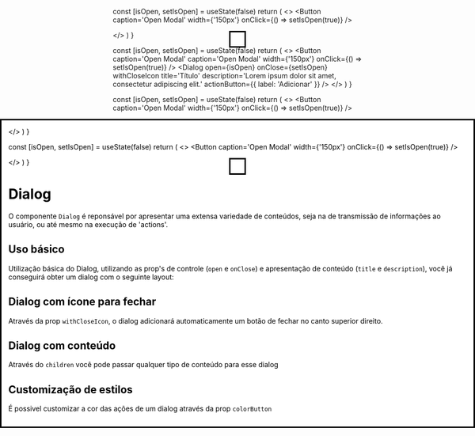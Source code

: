 

<Meta title='Data Display/Dialog' component={Dialog} />

  const [isOpen, setIsOpen] = useState(false)
  return (
    <>
      <Button caption='Open Modal' width={'150px'} onClick={() => setIsOpen(true)} />
      <Dialog
        width={792}
        open={isOpen}
        onClose={setIsOpen}
        title='Título'
        description='Lorem ipsum dolor sit amet, consectetur adipiscing elit.'
        colorButton='#424242'
      >
        <TextField name='base' label='Default' placeholder='Default' mr={5} />
        <TextField name='base' label='Default' placeholder='Default' />
      </Dialog>
    </>
  )
}

  const [isOpen, setIsOpen] = useState(false)
  return (
    <>
      <Button caption='Open Modal' caption='Open Modal' width={'150px'} onClick={() => setIsOpen(true)} />
      <Dialog
        open={isOpen}
        onClose={setIsOpen}
        withCloseIcon
        title='Título'
        description='Lorem ipsum dolor sit amet, consectetur adipiscing elit.'
        actionButton={{
          label: 'Adicionar'
        }}
      />
    </>
  )
}

  const [isOpen, setIsOpen] = useState(false)
  return (
    <>
      <Button caption='Open Modal' width={'150px'} onClick={() => setIsOpen(true)} />
      <Dialog
        open={isOpen}
        onClose={setIsOpen}
        title='Título'
        description='Lorem ipsum dolor sit amet, consectetur adipiscing elit.'
      />
    </>
  )
}

  const [isOpen, setIsOpen] = useState(false)
  return (
    <>
      <Button caption='Open Modal' width={'150px'} onClick={() => setIsOpen(true)} />
      <Dialog
        open={isOpen}
        onClose={setIsOpen}
        title='Título'
        description='Lorem ipsum dolor sit amet, consectetur adipiscing elit.'
      >
        <TextField name='base' label='Default' placeholder='Default' />
      </Dialog>
    </>
  )
}

# Dialog

O componente `Dialog` é reponsável por apresentar uma extensa variedade de conteúdos, seja na de transmissão de informações ao usuário, ou até mesmo na execução de 'actions'.

## Uso básico

Utilização básica do Dialog, utilizando as prop's de controle (`open` e `onClose`) e apresentação de conteúdo (`title` e `description`), você já conseguirá obter um dialog com o seguinte layout:

<Canvas>
  <Story
    name='Título e Descrição'
    parameters={{
      design: {
        type: 'figma',
        url: 'https://www.figma.com/file/O3bKxIcsj2rc1FNIRclJyT/Saturn-System?node-id=2065%3A245'
      }
    }}
  >
    <SaturnProvider>
      <DialogTitleDescription />
    </SaturnProvider>
  </Story>
</Canvas>

## Dialog com ícone para fechar

Através da prop `withCloseIcon`, o dialog adicionará automaticamente um botão de fechar no canto superior direito.

<Canvas>
  <Story
    name='Close Icon'
    parameters={{
      design: {
        type: 'figma',
        url: 'https://www.figma.com/file/O3bKxIcsj2rc1FNIRclJyT/Saturn-System?node-id=2065%3A245'
      }
    }}
  >
    <SaturnProvider>
      <DialogCloseIcon />
    </SaturnProvider>
  </Story>
</Canvas>

## Dialog com conteúdo

Através do `children` você pode passar qualquer tipo de conteúdo para esse dialog

<Canvas>
  <Story
    name='Input'
    parameters={{
      design: {
        type: 'figma',
        url: 'https://www.figma.com/file/O3bKxIcsj2rc1FNIRclJyT/Saturn-System?node-id=2065%3A245'
      }
    }}
  >
    <SaturnProvider>
      <DialogInput />
    </SaturnProvider>
  </Story>
</Canvas>

## Customização de estilos

É possivel customizar a cor das ações de um dialog através da prop `colorButton`

<Canvas>
  <Story
    name='Input Duplo'
    parameters={{
      design: {
        type: 'figma',
        url: 'https://www.figma.com/file/O3bKxIcsj2rc1FNIRclJyT/Saturn-System?node-id=2065%3A245'
      }
    }}
  >
    <SaturnProvider>
      <DialogDoubleInput />
    </SaturnProvider>
  </Story>
</Canvas>

<ArgsTable of={Dialog} />
